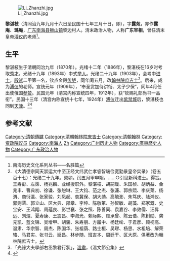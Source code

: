 [[File:Li_Zhanzhi.jpg|thumb]]

'''黎湛枝'''（清同治九年九月十六日至民国十七年三月十日，即{{bd|1870年|10月10日|1928年|4月29日|}}），字'''露苑'''，亦作'''露庵'''、'''璐庵'''，[[广东|广东]][[南海县|南海县]][[狮山镇_(佛山市)|狮山镇]]黎边村人。清末政治人物，人称'''广东宰相'''，曾任清末皇帝[[溥仪|溥仪]]的老师<ref>南海历史文化系列丛书——名胜篇 </ref>。

==生平==
黎湛枝生于清朝同治九年（1870年）。光绪十二年（1886年），黎湛枝在16岁时考取[[秀才|秀才]]。光绪十九年（1893年）中式[[举人|举人]]。光绪二十九年（1903年），会考中[[进士|进士]]，[[殿试|殿试]]二甲第一名，钦点金殿[[传胪|传胪]]，同年闰五月，改[[翰林院|翰林院]][[庶吉士|庶吉士]]<ref>《大清德宗同天崇运大中至正经文纬武仁孝睿智端俭宽勤景皇帝实录》（卷五百十七）：光绪二十九年。癸卯。闰五月甲申朔。……○引见新科进士。得旨。王寿彭、左霈、杨兆麟、业经授职外。黎湛枝、胡嗣瑗、朱国桢、胡炳益、金兆丰、曹典初、徐谦、张恕琳、王大钧、范之杰、张濂、郭宗熙、李庆莱、杨渭、商衍瀛、张家骏、刘凤起、衷冀保、胡大勋、高毓浵、朱笃庆、陆鸿仪、郭则澐、郭立山、区大典、邵章、李坤、陈敬第、孙智敏、胡藻、郑家溉、史宝安、王鸿翔、周蕴良、彭世襄、张之照、陈善同、袁嘉谷、李效儒、汪昇远、刘焜、夏寿康、王震昌、李海光、赖际熙、顾承曾、陈云诰、陈树勋、龚元凯、蓝文锦、吴增甲、胡骏、朱寿朋、方履中、杨廷纶、于君彦、顾视高、温肃、华宗智、周杰、陈国华、张祖荫、路士桓、吴璆、杨思、水祖培、解荣辂、马君实、张书云、延昌、林步随、班吉本、周廷干、区大原、俱著改为翰林院庶吉士。</ref>。后来，成为[[溥仪|溥仪]]的老师。宣统元年（1909年），“奉圣赏加侍讲衔、太子少保”，同年4月任出使俄国[[参赞|参赞]]。民国元年（清宫内称宣统四年，1912年），获“钦赐礼部尚书一品衔”。民国十三年（清宫内称宣统十七年，1924年）[[溥仪|溥仪]]迁出[[紫禁城|紫禁城]]后，黎湛枝也同到[[天津|天津]]。<ref>「光祿大夫學部右丞黎君行狀」，[[溫肅|溫肅]]，《溫文節公集》</ref><ref>{{Cite web |url=http://www.laihall.com/lishirenwenlishi/lishirenwu/201202/756.html |title=末代皇帝溥仪的老师黎湛枝，黎氏新闻大厅，2012年02月05日 |access-date=2012年2月24日 |archive-url=https://web.archive.org/web/20160304204943/http://www.laihall.com/lishirenwenlishi/lishirenwu/201202/756.html |archive-date=2016年3月4日 |dead-url=yes }}</ref>

==参考文献==
{{reflist|2}}
{{光緒二十九年癸卯科殿試金榜}}
{{資政院議員}}
{{DEFAULTSORT:Li黎}}
[[Category:清朝傳臚|Category:清朝傳臚]]
[[Category:清朝翰林院庶吉士|Category:清朝翰林院庶吉士]]
[[Category:清朝翰林|Category:清朝翰林]]
[[Category:资政院议员|Category:资政院议员]]
[[Category:南海人|Category:南海人]]
[[Category:黎姓|Zh]]
[[Category:广州历史人物|Category:广州历史人物]]
[[Category:廣東歷史人物|Category:廣東歷史人物]]
[[Category:广东政治人物|Category:广东政治人物]]